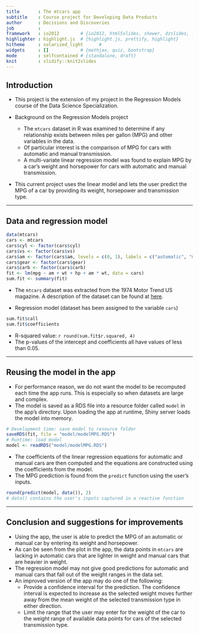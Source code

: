 ```yaml
---
title       : The mtcars app
subtitle    : Course project for Developing Data Products
author      : Decisions and Discoveries
job         : 
framework   : io2012        # {io2012, html5slides, shower, dzslides, ...}
highlighter : highlight.js  # {highlight.js, prettify, highlight}
hitheme     : solarized_light      # 
widgets     : []            # {mathjax, quiz, bootstrap}
mode        : selfcontained # {standalone, draft}
knit        : slidify::knit2slides
---
```


## Introduction

- This project is the extension of my project in the Regression Models course of the Data Science Specialization.

- Background on the Regression Models project
    - The `mtcars` dataset in R was examined to determine if any relationship exists between miles per gallon (MPG) and other variables in the data.
    - Of particular interest is the comparison of MPG for cars with automatic and manual transmission.
    - A multi-variate linear regression model was found to explain MPG by a car's weight and horsepower for cars with automatic and manual transmission.

- This current project uses the linear model and lets the user predict the MPG of a car by providing its weight, horsepower and transmission type.


---

## Data and regression model

```r
data(mtcars)
cars <- mtcars
cars$cyl <- factor(cars$cyl)
cars$vs <- factor(cars$vs)
cars$am <- factor(cars$am, levels = c(0, 1), labels = c("automatic", "manual"))
cars$gear <- factor(cars$gear)
cars$carb <- factor(cars$carb)
fit <- lm(mpg ~ am + wt + hp + am * wt, data = cars)
sum.fit <- summary(fit)
```

- The `mtcars` dataset was extracted from the 1974 Motor Trend US magazine. A description of the dataset can be found at [here](https://stat.ethz.ch/R-manual/R-devel/library/datasets/html/mtcars.html).

- Regression model (dataset has been assigned to the variable `cars`)

```r
sum.fit$call
sum.fit$coefficients
```

- R-squared value: `r round(sum.fit$r.squared, 4)`
- The p-values of the intercept and coefficients all have values of less than 0.05.


---

## Reusing the model in the app

- For performance reason, we do not want the model to be recomputed each time the app runs. This is especially so when datasets are large and complex.
- The model is saved as a RDS file into a resource folder called `model` in the app's directory. Upon loading the app at runtime, Shiny server loads the model into memory.

```r
# Development time: save model to resource folder
saveRDS(fit, file = "model/modelMPG.RDS")
# Runtime: load model
model <- readRDS("model/modelMPG.RDS")
```

- The coefficients of the linear regression equations for automatic and manual cars are then computed and the equations are constructed using the coefficients from the model.
- The MPG prediction is found from the `predict` function using the user's inputs.

``` r
round(predict(model, data()), 2)
# data() contains the user's inputs captured in a reactive function
```


---

## Conclusion and suggestions for improvements

- Using the app, the user is able to predict the MPG of an automatic or manual car by entering its weight and horsepower.
- As can be seen from the plot in the app, the data points in `mtcars` are lacking in automatic cars that are lighter in weight and manual cars that are heavier in weight.
- The regression model may not give good predictions for automatic and manual cars that fall out of the weight ranges in the data set.
- An improved version of the app may do one of the following:
    - Provide a confidence interval for the prediction. The confidence interval is expected to increase as the selected weight moves further away from the mean weight of the selected transmission type in either direction.
    - Limit the range that the user may enter for the weight of the car to the weight range of available data points for cars of the selected transmission type.



